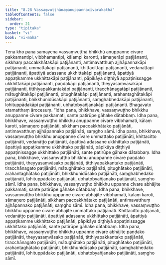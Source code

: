 ```yaml
---
title: "8.28 Vassaṃvuṭṭhānaṃanuppannacīvarakathā"
tableOfContents: false
sidebar:
  order: 21
type: "tipitaka"
basket: "vi"
book: "vi-maha"
---
```



<DynamicBreadcrumb />

<Division number="373" book="vi-maha">

<Paragraph number="1721" book="vi-maha">
Tena kho pana samayena vassaṃvuṭṭhā bhikkhū anuppanne cīvare pakkamantipi, vibbhamantipi, kālampi karonti, sāmaṇerāpi paṭijānanti, sikkhaṃ paccakkhātakāpi paṭijānanti, antimavatthuṃ ajjhāpannakāpi paṭijānanti, ummattakāpi paṭijānanti, khittacittāpi paṭijānanti, vedanāṭṭāpi paṭijānanti, āpattiyā adassane ukkhittakāpi paṭijānanti, āpattiyā appaṭikamme ukkhittakāpi paṭijānanti, pāpikāya diṭṭhiyā appaṭinissagge ukkhittakāpi paṭijānanti, paṇḍakāpi paṭijānanti, theyyasaṃvāsakāpi paṭijānanti, titthiyapakkantakāpi paṭijānanti, tiracchānagatāpi paṭijānanti, mātughātakāpi paṭijānanti, pitughātakāpi paṭijānanti, arahantaghātakāpi paṭijānanti, bhikkhunidūsakāpi paṭijānanti, saṃghabhedakāpi paṭijānanti, lohituppādakāpi paṭijānanti, ubhatobyañjanakāpi paṭijānanti. Bhagavato etamatthaṃ ārocesuṃ.
</Paragraph>

</Division>
<Division number="374" book="vi-maha">

<Paragraph number="1722" book="vi-maha">
“Idha pana, bhikkhave, vassaṃvuṭṭho bhikkhu anuppanne cīvare pakkamati, sante patirūpe gāhake dātabbaṃ.
</Paragraph>

<Paragraph number="1723" book="vi-maha">
Idha pana, bhikkhave, vassaṃvuṭṭho bhikkhu anuppanne cīvare vibbhamati, kālaṃ karoti, sāmaṇero paṭijānāti, sikkhaṃ paccakkhātako paṭijānāti, antimavatthuṃ ajjhāpannako paṭijānāti, saṃgho sāmī.
</Paragraph>

<Paragraph number="1724" book="vi-maha">
Idha pana, bhikkhave, vassaṃvuṭṭho bhikkhu anuppanne cīvare ummattako paṭijānāti, khittacitto paṭijānāti, vedanāṭṭo paṭijānāti, āpattiyā adassane ukkhittako paṭijānāti, āpattiyā appaṭikamme ukkhittako paṭijānāti, pāpikāya diṭṭhiyā appaṭinissagge ukkhittako paṭijānāti, sante patirūpe gāhake dātabbaṃ.
</Paragraph>

<Paragraph number="1725" book="vi-maha">
Idha pana, bhikkhave, vassaṃvuṭṭho bhikkhu anuppanne cīvare paṇḍako paṭijānāti, theyyasaṃvāsako paṭijānāti, titthiyapakkantako paṭijānāti, tiracchānagato paṭijānāti, mātughātako paṭijānāti, pitughātako paṭijānāti, arahantaghātako paṭijānāti, bhikkhunidūsako paṭijānāti, saṃghabhedako paṭijānāti, lohituppādako paṭijānāti, ubhatobyañjanako paṭijānāti, saṃgho sāmī.
</Paragraph>

</Division>
<Division number="375" book="vi-maha">

<Paragraph number="1726" book="vi-maha">
Idha pana, bhikkhave, vassaṃvuṭṭho bhikkhu uppanne cīvare abhājite pakkamati, sante patirūpe gāhake dātabbaṃ.
</Paragraph>

<Paragraph number="1727" book="vi-maha">
Idha pana, bhikkhave, vassaṃvuṭṭho bhikkhu uppanne cīvare abhājite vibbhamati, kālaṃ karoti, sāmaṇero paṭijānāti, sikkhaṃ paccakkhātako paṭijānāti, antimavatthuṃ ajjhāpannako paṭijānāti, saṃgho sāmī.
</Paragraph>

<Paragraph number="1728" book="vi-maha">
Idha pana, bhikkhave, vassaṃvuṭṭho bhikkhu uppanne cīvare abhājite ummattako paṭijānāti. Khittacitto paṭijānāti, vedanāṭṭo paṭijānāti, āpattiyā adassane ukkhittako paṭijānāti, āpattiyā appaṭikamme ukkhittako paṭijānāti, pāpikāya diṭṭhiyā appaṭinissagge ukkhittako paṭijānāti, sante patirūpe gāhake dātabbaṃ.
</Paragraph>

<Paragraph number="1729" book="vi-maha">
Idha pana, bhikkhave, vassaṃvuṭṭho bhikkhu uppanne cīvare abhājite paṇḍako paṭijānāti, theyyasaṃvāsako paṭijānāti, titthiyapakkantako paṭijānāti, tiracchānagato paṭijānāti, mātughātako paṭijānāti, pitughātako paṭijānāti, arahantaghātako paṭijānāti, bhikkhunidūsako paṭijānāti, saṃghabhedako paṭijānāti, lohituppādako paṭijānāti, ubhatobyañjanako paṭijānāti, saṃgho sāmī.
</Paragraph>
</Division>
